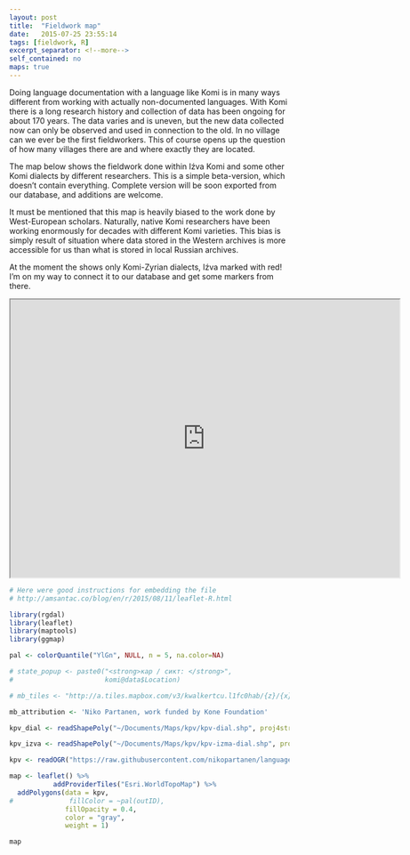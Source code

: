 ```yaml
---
layout: post
title:  "Fieldwork map"
date:   2015-07-25 23:55:14
tags: [fieldwork, R]
excerpt_separator: <!--more-->
self_contained: no
maps: true
---
```


Doing language documentation with a language like Komi is in many ways different from working with actually non-documented languages. With Komi there is a long research history and collection of data has been ongoing for about 170 years. The data varies and is uneven, but the new data collected now can only be observed and used in connection to the old. In no village can we ever be the first fieldworkers. This of course opens up the question of how many villages there are and where exactly they are located.<!--more-->

The map below shows the fieldwork done within Iźva Komi and some other Komi dialects by different researchers. This is a simple beta-version, which doesn't contain everything. Complete version will be soon exported from our database, and additions are welcome.

It must be mentioned that this map is heavily biased to the work done by West-European scholars. Naturally, native Komi researchers have been working enormously for decades with different Komi varieties. This bias is simply result of situation where data stored in the Western archives is more accessible for us than what is stored in local Russian archives.

At the moment the shows only Komi-Zyrian dialects, Iźva marked with red! I'm on my way to connect it to our database and get some markers from there.

<iframe id="map_id" width=700 height=500 src="https://github.com/langdoc/langdoc.github.io/blob/master/media/maps/kpv_dial.html"></iframe>

```r

# Here were good instructions for embedding the file
# http://amsantac.co/blog/en/r/2015/08/11/leaflet-R.html

library(rgdal)
library(leaflet)
library(maptools)
library(ggmap)

pal <- colorQuantile("YlGn", NULL, n = 5, na.color=NA)

# state_popup <- paste0("<strong>кар / сикт: </strong>", 
#                       komi@data$Location)

# mb_tiles <- "http://a.tiles.mapbox.com/v3/kwalkertcu.l1fc0hab/{z}/{x}/{y}.png"

mb_attribution <- 'Niko Partanen, work funded by Kone Foundation'

kpv_dial <- readShapePoly("~/Documents/Maps/kpv/kpv-dial.shp", proj4string = CRS("+proj=longlat +ellps=WGS84 +datum=WGS84 +no_defs"))

kpv_izva <- readShapePoly("~/Documents/Maps/kpv/kpv-izma-dial.shp", proj4string = CRS("+proj=longlat +ellps=WGS84 +datum=WGS84 +no_defs"))

kpv <- readOGR("https://raw.githubusercontent.com/nikopartanen/language_maps/master/geojson/kpv.geojson", "OGRGeoJSON")

map <- leaflet() %>%
           addProviderTiles("Esri.WorldTopoMap") %>%
  addPolygons(data = kpv,
#              fillColor = ~pal(outID), 
              fillOpacity = 0.4, 
              color = "gray", 
              weight = 1)

map
```

